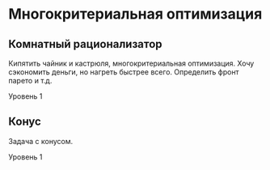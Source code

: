# Многокритериальная оптимизация {#sec-lab-model-multi-objective}

## Комнатный рационализатор

Кипятить чайник и кастрюля, многокритериальная оптимизация. Хочу сэкономить деньги, но нагреть быстрее всего. Определить фронт парето и т.д.

Уровень 1

## Конус

Задача с конусом.

Уровень 1
